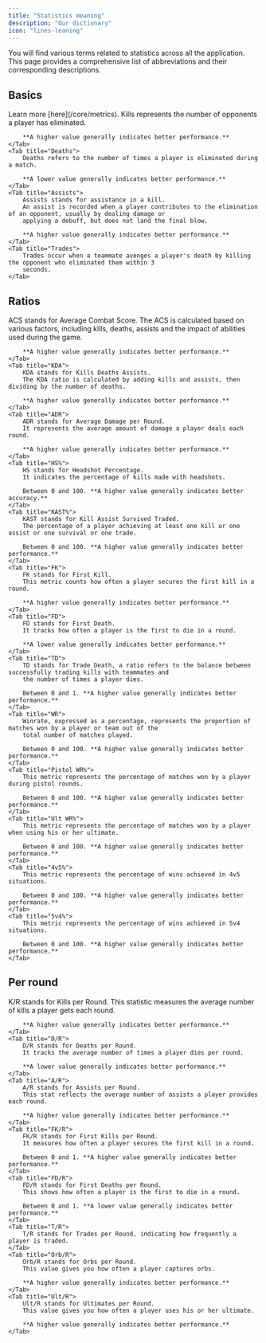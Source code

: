```yaml
---
title: "Statistics meaning"
description: "Our dictionary"
icon: "lines-leaning"
---
```


You will find various terms related to statistics across all the application.
This page provides a comprehensive list of abbreviations and their corresponding descriptions.

## Basics

<Tabs>
    <Tab title="Metrics">
        Learn more [here](/core/metrics).
    </Tab>
    <Tab title="Kills">
        Kills represents the number of opponents a player has eliminated.

        **A higher value generally indicates better performance.**
    </Tab>
    <Tab title="Deaths">
        Deaths refers to the number of times a player is eliminated during a match.

        **A lower value generally indicates better performance.**
    </Tab>
    <Tab title="Assists">
        Assists stands for assistance in a kill.
        An assist is recorded when a player contributes to the elimination of an opponent, usually by dealing damage or
        applying a debuff, but does not land the final blow.

        **A higher value generally indicates better performance.**
    </Tab>
    <Tab title="Trades">
        Trades occur when a teammate avenges a player's death by killing the opponent who eliminated them within 3
        seconds.
    </Tab>
</Tabs>

## Ratios

<Tabs>
    <Tab title="ACS">
        ACS stands for Average Combat Score.
        The ACS is calculated based on various factors, including kills, deaths, assists and the impact of abilities
        used during the game.

        **A higher value generally indicates better performance.**
    </Tab>
    <Tab title="KDA">
        KDA stands for Kills Deaths Assists.
        The KDA ratio is calculated by adding kills and assists, then dividing by the number of deaths.

        **A higher value generally indicates better performance.**
    </Tab>
    <Tab title="ADR">
        ADR stands for Average Damage per Round.
        It represents the average amount of damage a player deals each round.

        **A higher value generally indicates better performance.**
    </Tab>
    <Tab title="HS%">
        HS stands for Headshot Percentage.
        It indicates the percentage of kills made with headshots.

        Between 0 and 100. **A higher value generally indicates better accuracy.**
    </Tab>
    <Tab title="KAST%">
        KAST stands for Kill Assist Survived Traded.
        The percentage of a player achieving at least one kill or one assist or one survival or one trade.

        Between 0 and 100. **A higher value generally indicates better performance.**
    </Tab>
    <Tab title="FK">
        FK stands for First Kill.
        This metric counts how often a player secures the first kill in a round.

        **A higher value generally indicates better performance.**
    </Tab>
    <Tab title="FD">
        FD stands for First Death.
        It tracks how often a player is the first to die in a round.

        **A lower value generally indicates better performance.**
    </Tab>
    <Tab title="TD">
        TD stands for Trade Death, a ratio refers to the balance between successfully trading kills with teammates and
        the number of times a player dies.

        Between 0 and 1. **A higher value generally indicates better performance.**
    </Tab>
    <Tab title="WR">
        Winrate, expressed as a percentage, represents the proportion of matches won by a player or team out of the
        total number of matches played.

        Between 0 and 100. **A higher value generally indicates better performance.**
    </Tab>
    <Tab title="Pistol WR%">
        This metric represents the percentage of matches won by a player during pistol rounds.

        Between 0 and 100. **A higher value generally indicates better performance.**
    </Tab>
    <Tab title="Ult WR%">
        This metric represents the percentage of matches won by a player when using his or her ultimate.

        Between 0 and 100. **A higher value generally indicates better performance.**
    </Tab>
    <Tab title="4v5%">
        This metric represents the percentage of wins achieved in 4v5 situations.

        Between 0 and 100. **A higher value generally indicates better performance.**
    </Tab>
    <Tab title="5v4%">
        This metric represents the percentage of wins achieved in 5v4 situations.

        Between 0 and 100. **A higher value generally indicates better performance.**
    </Tab>
</Tabs>

## Per round

<Tabs>
    <Tab title="K/R">
        K/R stands for Kills per Round.
        This statistic measures the average number of kills a player gets each round.

        **A higher value generally indicates better performance.**
    </Tab>
    <Tab title="D/R">
        D/R stands for Deaths per Round.
        It tracks the average number of times a player dies per round.

        **A lower value generally indicates better performance.**
    </Tab>
    <Tab title="A/R">
        A/R stands for Assists per Round.
        This stat reflects the average number of assists a player provides each round.

        **A higher value generally indicates better performance.**
    </Tab>
    <Tab title="FK/R">
        FK/R stands for First Kills per Round.
        It measures how often a player secures the first kill in a round.

        Between 0 and 1. **A higher value generally indicates better performance.**
    </Tab>
    <Tab title="FD/R">
        FD/R stands for First Deaths per Round.
        This shows how often a player is the first to die in a round.

        Between 0 and 1. **A lower value generally indicates better performance.**
    </Tab>
    <Tab title="T/R">
        T/R stands for Trades per Round, indicating how frequently a player is traded.
    </Tab>
    <Tab title="Orb/R">
        Orb/R stands for Orbs per Round.
        This value gives you how often a player captures orbs.

        **A higher value generally indicates better performance.**
    </Tab>
    <Tab title="Ult/R">
        Ult/R stands for Ultimates per Round.
        This value gives you how often a player uses his or her ultimate.

        **A higher value generally indicates better performance.**
    </Tab>
</Tabs>
